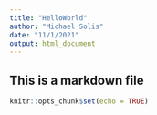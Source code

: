```yaml
---
title: "HelloWorld"
author: "Michael Solis"
date: "11/1/2021"
output: html_document
---
```

## This is a markdown file

```r
knitr::opts_chunk$set(echo = TRUE)
```
